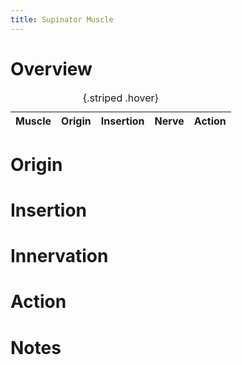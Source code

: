 ```yaml
---
title: Supinator Muscle
---
```



# Overview

| Muscle  | Origin | Insertion | Nerve | Action |
|------|--------|-------|----------|--------|

: {.striped .hover}



# Origin


# Insertion


# Innervation


# Action


# Notes